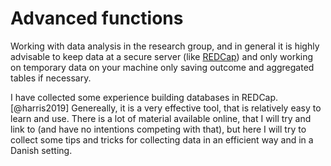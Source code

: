 # Advanced functions {#sec-dvanced-functions}

Working with data analysis in the research group, and in general it is highly advisable to keep data at a secure server (like [REDCap](redcap.rm.dk)) and only working on temporary data on your machine only saving outcome and aggregated tables if necessary.

I have collected some experience building databases in REDCap.[@harris2019] Genereally, it is a very effective tool, that is relatively easy to learn and use. There is a lot of material available online, that I will try and link to (and have no intentions competing with that), but here I will try to collect some tips and tricks for collecting data in an efficient way and in a Danish setting.

## 
